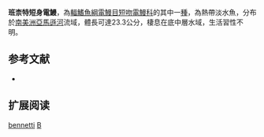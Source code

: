 {{Speciesbox
| name = 班柰特短身電鰻
| image = 
| image_width = 250px
| status = NE
| status_system = IUCN3.1
| genus = Brachyhypopomus
| species = bennetti
| authority = [[Sullivan,_Zuanon_&_Cox_Fernandes|Sullivan, Zuanon & Cox Fernandes]], 2013
| synonyms = 
}}
'''班柰特短身電鰻'''，為[[輻鰭魚綱|輻鰭魚綱]][[電鰻目|電鰻目]][[短吻電鰻科|短吻電鰻科]]的其中一[[種|種]]，為熱帶淡水魚，分布於[[南美洲|南美洲]][[亞馬遜河|亞馬遜河]]流域，體長可達23.3公分，棲息在底中層水域，生活習性不明。

== 参考文献 ==
*{{FishBase_species|genus=Brachyhypopomus|species=bennetti|year=2015|month=9}}

== 扩展阅读 ==
{{refbegin}}
{{wikispecies-inline|Brachyhypopomus bennetti|班柰特短身電鰻}}
{{refend}}
{{Taxonbar|from=Q15709193}}

[[Category:短身電鰻屬|bennetti]]
[[Category:2013年描述的鱼类|B]]